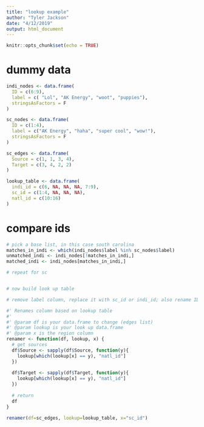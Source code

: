 ```yaml
---
title: "lookup example"
author: "Tyler Jackson"
date: "4/12/2019"
output: html_document
---
```


```r
knitr::opts_chunk$set(echo = TRUE)
```

# dummy data

```r
indi_nodes <- data.frame(
  ID = c(6:9),
  label = c( "Lol", "AK Energy", "woot", "puppies"),
  stringsAsFactors = F
)

sc_nodes <- data.frame(
  ID = c(1:4),
  label = c("AK Energy", "haha", "super cool", "wow!"),
  stringsAsFactors = F
)

sc_edges <- data.frame(
  Source = c(1, 1, 3, 4),
  Target = c(3, 4, 2, 2)
)

lookup_table <- data.frame(
  indi_id = c(6, NA, NA, NA, 7:9),
  sc_id = c(1:4, NA, NA, NA),
  natl_id = c(10:16)
)
```

# compare ids

```r
# pick a base list, in this case south carolina
matches_in_indi <- which(indi_nodes$label %in% sc_nodes$label)
unmatched_indi <- indi_nodes[!matches_in_indi,]
matched_indi <- indi_nodes[matches_in_indi,]

# repeat for sc


# now build look up table

# remove label column, replace it with sc_id or indi_id; also rename ID to sc_id or indi_id as needed; then fill in new column with NAs, then rbind those fuckers
```


```r
#' Renames column based on lookup table
#'
#' @param df is your data.frame to change (edges list)
#' @param lookup is your look up data.frame
#' @param x is the region column
renamer <- function(df, lookup, x) {
  # get sources
  df$Source <- sapply(df$Source, function(y){
    lookup[which(lookup[x] == y), "natl_id"]
  })
  
  df$Target <- sapply(df$Target, function(y){
    lookup[which(lookup[x] == y), "natl_id"]
  })
  
  # return
  df
}
```

```r
renamer(df=sc_edges, lookup=lookup_table, x="sc_id")
```


